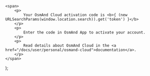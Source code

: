     <span>
        <p>
            Your OsmAnd Cloud activation code is <b>{ (new URLSearchParams(window.location.search)).get('token') }</b>
        </p>
        <p>
            Enter the code in OsmAnd App to activate your account.
        </p>
        <p>
            Read details about OsmAnd Cloud in the <a href="/docs/user/personal/osmand-cloud">documentation</a>.
        </p>
    </span>
);

<DevRegToken />
